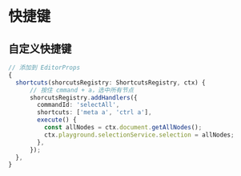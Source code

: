 # 快捷键

## 自定义快捷键

```ts pure
// 添加到 EditorProps
{
  shortcuts(shorcutsRegistry: ShortcutsRegistry, ctx) {
      // 按住 cmmand + a，选中所有节点
      shorcutsRegistry.addHandlers({
        commandId: 'selectAll',
        shortcuts: ['meta a', 'ctrl a'],
        execute() {
          const allNodes = ctx.document.getAllNodes();
          ctx.playground.selectionService.selection = allNodes;
        },
      });
  },
}

```
